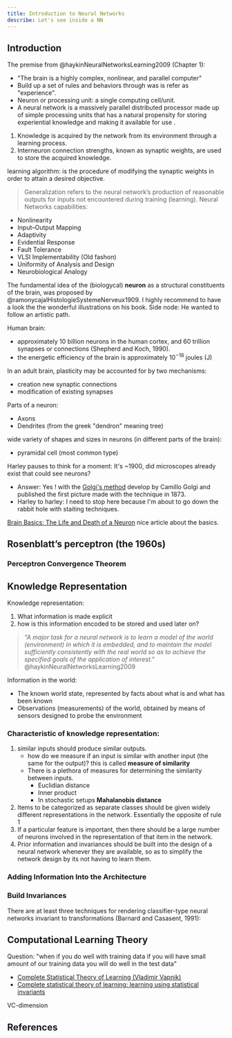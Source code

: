 ```yaml
---
title: Introduction to Neural Networks
describe: Let's see inside a NN
---
```



## Introduction


The premise from @haykinNeuralNetworksLearning2009 (Chapter 1):
- "The brain is a highly complex, nonlinear, and parallel computer"
- Build up a set of rules and behaviors through was is refer as "experience".
- Neuron or processing unit: a single computing cell/unit.
- A neural network is a massively parallel distributed processor made up of simple processing units that has a natural propensity for storing experiential knowledge and making it available for use .

1. Knowledge is acquired by the network from its environment through a learning process.
2. Interneuron connection strengths, known as synaptic weights, are used to store the acquired knowledge.

learning algorithm: is the procedure of modifying the synaptic weights in order to attain a desired objective.

> Generalization refers to the neural network’s production of reasonable outputs for inputs not encountered during training (learning). Neural Networks capabilities:
- Nonlinearity
- Input–Output Mapping
- Adaptivity
- Evidential Response
- Fault Tolerance
- VLSI Implementability (Old fashon)
- Uniformity of Analysis and Design
- Neurobiological Analogy

The fundamental idea of the (biologycal) **neuron** as a structural constituents of the brain, was proposed by @ramonycajalHistologieSystemeNerveux1909. I highly recommend to have a look the the wonderful illustrations on his book. Side node: He wanted to follow an artistic path.

Human brain:
- approximately 10 billion neurons in the human cortex, and 60 trillion synapses or connections (Shepherd and Koch, 1990).
- the energetic efficiency of the brain is approximately $10^{-16}$ joules (J)

In an adult brain, plasticity may be accounted for by two mechanisms:
- creation new synaptic connections
- modification of existing synapses

Parts of a neuron:
- Axons
- Dendrites (from the greek "dendron" meaning tree)

wide variety of shapes and sizes in neurons (in different parts of the brain):
- pyramidal cell (most common type)

Harley pauses to think for a moment: It's ~1900, did microscopes already exist that could see neurons?
- Answer: Yes ! with the [Golgi's method](https://en.wikipedia.org/wiki/Golgi%27s_method) develop by Camillo Golgi and published the first picture made with the technique in 1873.
- Harley to harley: I need to stop here because I'm about to go down the rabbit hole with staiting techniques.

[Brain Basics: The Life and Death of a Neuron](https://www.ninds.nih.gov/health-information/public-education/brain-basics/brain-basics-life-and-death-neuron) nice article about the basics.

## Rosenblatt’s perceptron (the 1960s)

<Important
    note="The perceptron is the simplest form of a neural network used for the classification of patterns said to be **linearly separable** (i.e., patterns that lie on opposite sides of a hyperplane)"
/>

<Drawio
    file="nn-intro.drawio"
    page="1"
    description="Linear and non-linear separability"
/>

<Important
    note="the classes have to be linearly separable for the perceptron to work properly"
/>

<Drawio
    file="nn-intro.drawio"
    page="2"
    description="Perceptron model"
/>

<Equation
    formula="u^{(k)} = \sum_{i = 1}^{m} w^{(k)}_{i} x^{(k)}_{i} + b^{(k)} \\ \\
    y^{(k)} = \varphi(u^{(k)})"
    description="perceptron"
/>

### Perceptron Convergence Theorem

<Drawio
    file="nn-intro.drawio"
    page="3"
    description="Perceptron - The bais term as part of the weights vector"
/>

<Equation
    formula="\vx^{(k)} = [+1, x^{(k)}_{1}, x^{(k)}_{2}, x^{(k)}_{3}, \dots, x^{(k)}_{m}]^\transpose"
    description="input vector"
/>

<Equation
    formula="\vw^{(k)} = [b^{(k)}, w^{(k)}_{1}, w^{(k)}_{2}, w^{(k)}_{3}, \dots, w^{(k)}_{m}]^\transpose"
    description="weights vector"
/>

<Equation
    formula="u^{(k)} = \sum_{i = 0}^{m} w^{(k)}_{i} x^{(k)}_{i} \\
    u^{(k)} = \vw^{\transpose (k)} \vx^{(k)}"
    description="Compact form of the linear combiner"
/>

## Knowledge Representation

Knowledge representation:
1. What information is made explicit
2. how is this information encoded to be stored and used later on?

> *"A major task for a neural network is to learn a model of the world (environment) in which it is embedded, and to maintain the model sufficiently consistently with the real world so as to achieve the specified goals of the application of interest."* @haykinNeuralNetworksLearning2009

Information in the world:
- The known world state, represented by facts about what is and what has been known
- Observations (measurements) of the world, obtained by means of sensors designed to probe the environment

### Characteristic of knowledge representation:

1. similar inputs should produce similar outputs.
    - how do we measure if an input is similar with another input (the same for the output)? this is called **measure of similarity**
    - There is a plethora of measures for determining the similarity between inputs.
        - Euclidian distance
        - Inner product
        - In stochastic setups **Mahalanobis distance**
2. Items to be categorized as separate classes should be given widely different representations in the network. Essentially the opposite of rule 1
3. If a particular feature is important, then there should be a large number of neurons involved in the representation of that item in the network.
4. Prior information and invariances should be built into the design of a neural network whenever they are available, so as to simplify the network design by its not having to learn them.

### Adding Information Into the Architecture

<Definition
    term="Receptive field"
    definition="The receptive field of a neuron is defined as that region of the input field over which the incoming stimuli can influence the output signal produced by the neuron."
    source="Haykin & Haykin (2009)"
/>

### Build Invariances

There are at least three techniques for rendering classifier-type neural networks invariant to transformations (Barnard and Casasent, 1991):


## Computational Learning Theory

Question: "when if you do well with training data if you will have small amount of our training data you will do well in the test data"

- [Complete Statistical Theory of Learning (Vladimir Vapnik)](https://www.youtube.com/watch?v=Ow25mjFjSmg)
- [Complete statistical theory of learning: learning using statistical invariants](https://proceedings.mlr.press/v128/vapnik20a.html#:~:text=Statistical%20theory%20of%20learning%20considers,called%20strong%20mode%20of%20convergence.)


VC-dimension



## References
